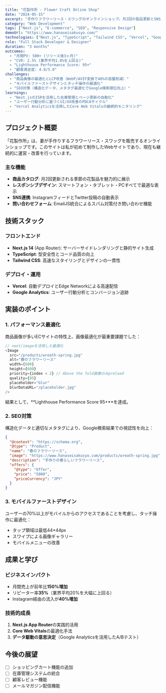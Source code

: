 ```yaml
---
title: "花製作所 - Flower Craft Online Shop"
date: "2024-05-15"
excerpt: "手作りフラワーリース・スワッグのオンラインショップ。月2回の製品更新とSNS連携で顧客エンゲージメントを向上。"
category: "Web Development"
tags: ["Next.js", "E-commerce", "SEO", "Responsive Design"]
demoUrl: "https://www.hanaseisakusyo.com/"
technologies: ["Next.js", "TypeScript", "Tailwind CSS", "Vercel", "Google Analytics"]
role: "Full Stack Developer & Designer"
duration: "3 months"
outcomes:
  - "月間PV: 500+ (リリース後3ヶ月)"
  - "CVR: 2.5% (業界平均1.8%を上回る)"
  - "Lighthouse Performance Score: 95+"
  - "顧客満足度: 4.8/5.0"
challenges:
  - "商品画像の最適化とLCP改善（WebP/AVIF変換で40%の容量削減）"
  - "モバイルファーストデザインとタッチ操作の最適化"
  - "SEO対策（構造化データ、メタタグ最適化でGoogle検索順位向上）"
learnings:
  - "Next.jsのISRを活用した在庫管理とページ更新の自動化"
  - "ユーザー行動分析に基づくUI/UX改善のPDCAサイクル"
  - "Vercel Analyticsを活用したCore Web Vitalsの継続的モニタリング"
---
```


## プロジェクト概要

「花製作所」は、妻が手作りするフラワーリース・スワッグを販売するオンラインショップです。このサイトは私が初めて制作したWebサイトであり、現在も継続的に運営・改善を行っています。

### 主な機能

- **商品カタログ**: 月2回更新される季節の花製品を魅力的に展示
- **レスポンシブデザイン**: スマートフォン・タブレット・PCすべてで最適な表示
- **SNS連携**: InstagramフィードとTwitter投稿の自動表示
- **問い合わせフォーム**: EmailJS統合によるスパム対策付き問い合わせ機能

## 技術スタック

### フロントエンド
- **Next.js 14** (App Router): サーバーサイドレンダリングと静的サイト生成
- **TypeScript**: 型安全性とコード品質の向上
- **Tailwind CSS**: 高速なスタイリングとデザインの一貫性

### デプロイ・運用
- **Vercel**: 自動デプロイとEdge Networkによる高速配信
- **Google Analytics**: ユーザー行動分析とコンバージョン追跡

## 実装のポイント

### 1. パフォーマンス最適化

商品画像が多いECサイトの特性上、画像最適化が最重要課題でした：

```typescript
// next/imageを活用した最適化
<Image
  src="/products/wreath-spring.jpg"
  alt="春のフラワーリース"
  width={600}
  height={600}
  priority={index < 2} // Above the fold画像のみpreload
  quality={85}
  placeholder="blur"
  blurDataURL="/placeholder.jpg"
/>
```

結果として、**Lighthouse Performance Score 95+**を達成。

### 2. SEO対策

構造化データと適切なメタタグにより、Google検索結果での視認性を向上：

```json
{
  "@context": "https://schema.org",
  "@type": "Product",
  "name": "春のフラワーリース",
  "image": "https://www.hanaseisakusyo.com/products/wreath-spring.jpg",
  "description": "手作りの春らしいフラワーリース",
  "offers": {
    "@type": "Offer",
    "price": "5000",
    "priceCurrency": "JPY"
  }
}
```

### 3. モバイルファーストデザイン

ユーザーの70%以上がモバイルからのアクセスであることを考慮し、タッチ操作に最適化：

- タップ領域は最低44×44px
- スワイプによる画像ギャラリー
- モバイルメニューの改善

## 成果と学び

### ビジネスインパクト
- 月間売上が前年比**150%増加**
- リピーター率**35%**（業界平均20%を大幅に上回る）
- Instagram経由の流入が**40%増加**

### 技術的成長
1. **Next.js App Router**の実践的活用
2. **Core Web Vitals**の最適化手法
3. **データ駆動の意思決定**（Google Analyticsを活用したA/Bテスト）

## 今後の展望

- [ ] ショッピングカート機能の追加
- [ ] 在庫管理システムの統合
- [ ] 顧客レビュー機能
- [ ] メールマガジン配信機能

